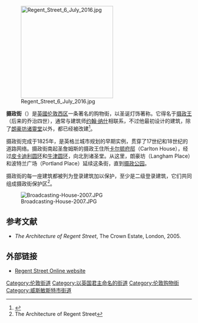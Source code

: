 {{expand|time=2015-08-31T07:31:48+00:00}}
[[File:Regent_Street_6_July_2016.jpg|250px]]

'''摄政街'''（{{lang-en|Regent Street}}）是[[英國|英國]][[伦敦西区|伦敦西区]]一条著名的购物街，以圣诞灯饰著称。它得名于[[乔治四世|摄政王]]（后来的乔治四世），通常与建筑师[[约翰·纳什|约翰·纳什]]相联系，不过他最初设计的建筑，除了[[朗豪坊诸靈堂|朗豪坊诸靈堂]]以外，都已经被改建<ref name=regentstreethistory>{{Cite web |url=http://www.regentstreetonline.com/RegentStreet/HeritageChannel/History+and+Conservation.htm |title=Regent Street History and Construction |access-date=2010-01-14 |archive-url=https://web.archive.org/web/20120212154000/http://www.regentstreetonline.com/RegentStreet/HeritageChannel/History+and+Conservation.htm |archive-date=2012-02-12 |dead-url=yes }}</ref>。

摄政街完成于1825年，是英格兰城市规划的早期实例，贯穿了17世纪和18世纪的道路网络。摄政街南起圣詹姆斯的摄政王住所[[卡尔顿府联排|卡尔顿府邸]]（Carlton House），经过[[皮卡迪利圆环|皮卡迪利圆环]]和[[牛津圆环|牛津圆环]]，向北到诸圣堂。从这里，朗豪坊（Langham Place）和波特兰广场（Portland Place）延续这条街，直到[[摄政公园|摄政公园]]。 

摄政街的每一座建筑都被列为登录建筑加以保护，至少是二级登录建筑，它们共同组成摄政街保护区<ref>The Architecture of Regent Street</ref>。

[[Image:Broadcasting-House-2007.JPG|thumb]]

==参考文献==
{{reflist}}
*''The Architecture of Regent Street'', The Crown Estate, London, 2005.

==外部链接==
* [http://www.regentstreetonline.com/ Regent Street Online website] {{Wayback|url=http://www.regentstreetonline.com/ |date=20210121122128 }}

{{coord|51.5108|-0.1387|display=title|region:GB_type:landmark}}

[[Category:伦敦街道|Category:伦敦街道]]
[[Category:以英国君主命名的街道|Category:以英国君主命名的街道]]
[[Category:伦敦购物街|Category:伦敦购物街]]
[[Category:威斯敏斯特市街道|Category:威斯敏斯特市街道]]